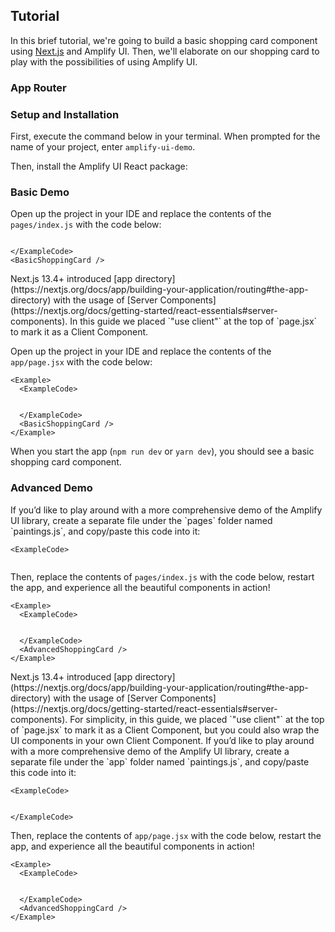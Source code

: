 
## Tutorial

In this brief tutorial, we're going to build a basic shopping card component using [Next.js](https://nextjs.org/docs) and Amplify UI. Then, we'll elaborate on our shopping card to play with the possibilities of using Amplify UI.

### App Router
<AppDirectoryAlert/>

### Setup and Installation

First, execute the command below in your terminal. When prompted for the name of your project, enter `amplify-ui-demo`. 

<Tabs>
  <TabItem title="Pages Router (Next.js 11.0+)">
    <TerminalCommand command="npx create-next-app@latest amplify-ui-demo --no-app && cd amplify-ui-demo" />
  </TabItem>
  <TabItem title="App Router (Next.js 13.4+)">
    <TerminalCommand command="npx create-next-app@latest amplify-ui-demo && cd amplify-ui-demo" />
  </TabItem>
</Tabs>

Then, install the Amplify UI React package:

<InstallScripts framework="react" />

### Basic Demo

<Tabs>
  <TabItem title="Pages Router (Next.js 11.0+)">

Open up the project in your IDE and replace the contents of the `pages/index.js` with the code below:

  <Example>
    <ExampleCode>
    
  ```tsx file=./examples/BasicExampleCode.tsx
  ```

    </ExampleCode>
    <BasicShoppingCard />
  </Example>

  </TabItem>
    <TabItem title="App Router (Next.js 13.4+)">
    <Alert variation="info" role="none">
      Next.js 13.4+ introduced [app directory](https://nextjs.org/docs/app/building-your-application/routing#the-app-directory) with the usage of [Server Components](https://nextjs.org/docs/getting-started/react-essentials#server-components). In this guide we placed `"use client"` at the top of `page.jsx` to mark it as a Client Component.
    </Alert>

Open up the project in your IDE and replace the contents of the `app/page.jsx` with the code below:

    <Example>
      <ExampleCode>

```tsx file=./examples/UseClientBasicExampleCode.tsx
```

      </ExampleCode>
      <BasicShoppingCard />
    </Example>
  </TabItem>
</Tabs>

When you start the app (`npm run dev` or `yarn dev`), you should see a basic shopping card component.

### Advanced Demo

<Tabs>
  <TabItem title="Pages Router (Next.js 11.0+)">
If you’d like to play around with a more comprehensive demo of the Amplify UI library, create a separate file under the `pages` folder named `paintings.js`, and copy/paste this code into it:

    <ExampleCode>

```tsx file=./examples/paintings.ts
```

   </ExampleCode>

Then, replace the contents of `pages/index.js` with the code below, restart the app, and experience all the beautiful components in action!

    <Example>
      <ExampleCode>

```tsx file=./examples/AdvancedExampleCode.tsx
```

      </ExampleCode>
      <AdvancedShoppingCard />
    </Example>

  </TabItem>
  <TabItem title="App Router (Next.js 13.4+)">
  <Alert variation="info" role="none">
    Next.js 13.4+ introduced [app directory](https://nextjs.org/docs/app/building-your-application/routing#the-app-directory) with the usage of [Server Components](https://nextjs.org/docs/getting-started/react-essentials#server-components). For simplicity, in this guide, we placed `"use client"` at the top of `page.jsx` to mark it as a Client Component, but you could also wrap the UI components in your own Client Component.
  </Alert>
If you’d like to play around with a more comprehensive demo of the Amplify UI library, create a separate file under the `app` folder named `paintings.js`, and copy/paste this code into it:

    <ExampleCode>

```tsx file=./examples/paintings.ts
```

    </ExampleCode>

Then, replace the contents of `app/page.jsx` with the code below, restart the app, and experience all the beautiful components in action!

    <Example>
      <ExampleCode>

```tsx file=./examples/UseClientAdvancedExampleCode.tsx
```

      </ExampleCode>
      <AdvancedShoppingCard />
    </Example>
  </TabItem>
</Tabs>
